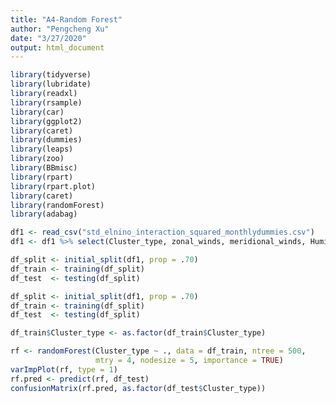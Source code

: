 ```yaml
---
title: "A4-Random Forest"
author: "Pengcheng Xu"
date: "3/27/2020"
output: html_document
---
```


```r
library(tidyverse)
library(lubridate)
library(readxl)
library(rsample) 
library(car)
library(ggplot2)
library(caret)
library(dummies)
library(leaps)
library(zoo)
library(BBmisc)
library(rpart)
library(rpart.plot)
library(caret)
library(randomForest)
library(adabag)
```

```r
df1 <- read_csv("std_elnino_interaction_squared_monthlydummies.csv")
df1 <- df1 %>% select(Cluster_type, zonal_winds, meridional_winds, Humidity)

df_split <- initial_split(df1, prop = .70)
df_train <- training(df_split)
df_test  <- testing(df_split)
```

```r
df_split <- initial_split(df1, prop = .70)
df_train <- training(df_split)
df_test  <- testing(df_split)
```

```r
df_train$Cluster_type <- as.factor(df_train$Cluster_type)
```

```r
rf <- randomForest(Cluster_type ~ ., data = df_train, ntree = 500, 
                   mtry = 4, nodesize = 5, importance = TRUE) 
varImpPlot(rf, type = 1)
rf.pred <- predict(rf, df_test)
confusionMatrix(rf.pred, as.factor(df_test$Cluster_type))
```



